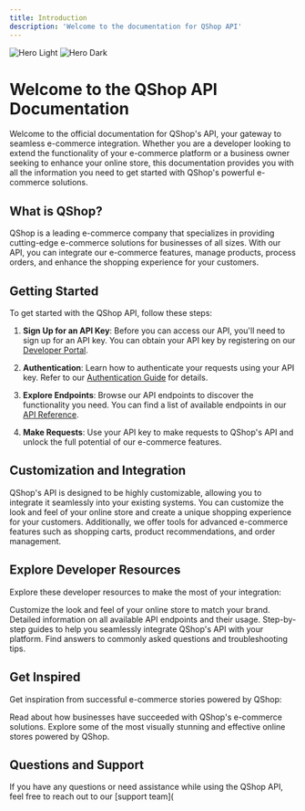 ```yaml
---
title: Introduction
description: 'Welcome to the documentation for QShop API'
---
```


<img
  className="block dark:hidden"
  src="/images/logo-dash.svg"
  alt="Hero Light"
/>
<img
  className="hidden dark:block"
  src="/images/logo-dash.svg"
  alt="Hero Dark"
/>

# Welcome to the QShop API Documentation

Welcome to the official documentation for QShop's API, your gateway to seamless e-commerce integration. Whether you are a developer looking to extend the functionality of your e-commerce platform or a business owner seeking to enhance your online store, this documentation provides you with all the information you need to get started with QShop's powerful e-commerce solutions.

## What is QShop?

QShop is a leading e-commerce company that specializes in providing cutting-edge e-commerce solutions for businesses of all sizes. With our API, you can integrate our e-commerce features, manage products, process orders, and enhance the shopping experience for your customers.

## Getting Started

To get started with the QShop API, follow these steps:

1. **Sign Up for an API Key**: Before you can access our API, you'll need to sign up for an API key. You can obtain your API key by registering on our [Developer Portal](https://developer.qshop.com/register).

2. **Authentication**: Learn how to authenticate your requests using your API key. Refer to our [Authentication Guide](/authentication) for details.

3. **Explore Endpoints**: Browse our API endpoints to discover the functionality you need. You can find a list of available endpoints in our [API Reference](/api-reference).

4. **Make Requests**: Use your API key to make requests to QShop's API and unlock the full potential of our e-commerce features.

## Customization and Integration

QShop's API is designed to be highly customizable, allowing you to integrate it seamlessly into your existing systems. You can customize the look and feel of your online store and create a unique shopping experience for your customers. Additionally, we offer tools for advanced e-commerce features such as shopping carts, product recommendations, and order management.

## Explore Developer Resources

Explore these developer resources to make the most of your integration:

<CardGroup cols={2}>
  <Card
    title="Customization"
    icon="palette"
    href="https://developer.qshop.com/docs/customization"
  >
    Customize the look and feel of your online store to match your brand.
  </Card>
  <Card
    title="API Reference"
    icon="code"
    href="https://developer.qshop.com/docs/api-reference"
  >
    Detailed information on all available API endpoints and their usage.
  </Card>
  <Card
    title="Integration Guides"
    icon="book"
    href="https://developer.qshop.com/docs/integration-guides"
  >
    Step-by-step guides to help you seamlessly integrate QShop's API with your platform.
  </Card>
  <Card
    title="FAQ"
    icon="question-circle"
    href="https://developer.qshop.com/docs/faq"
  >
    Find answers to commonly asked questions and troubleshooting tips.
  </Card>
</CardGroup>

## Get Inspired

Get inspiration from successful e-commerce stories powered by QShop:

<CardGroup cols={2}>
  <Card
    title="Customer Success Stories"
    icon="star"
    href="https://developer.qshop.com/success-stories"
  >
    Read about how businesses have succeeded with QShop's e-commerce solutions.
  </Card>
  <Card
    title="Featured Online Stores"
    icon="store"
    href="https://developer.qshop.com/featured-stores"
  >
    Explore some of the most visually stunning and effective online stores powered by QShop.
  </Card>
</CardGroup>

## Questions and Support

If you have any questions or need assistance while using the QShop API, feel free to reach out to our [support team](
